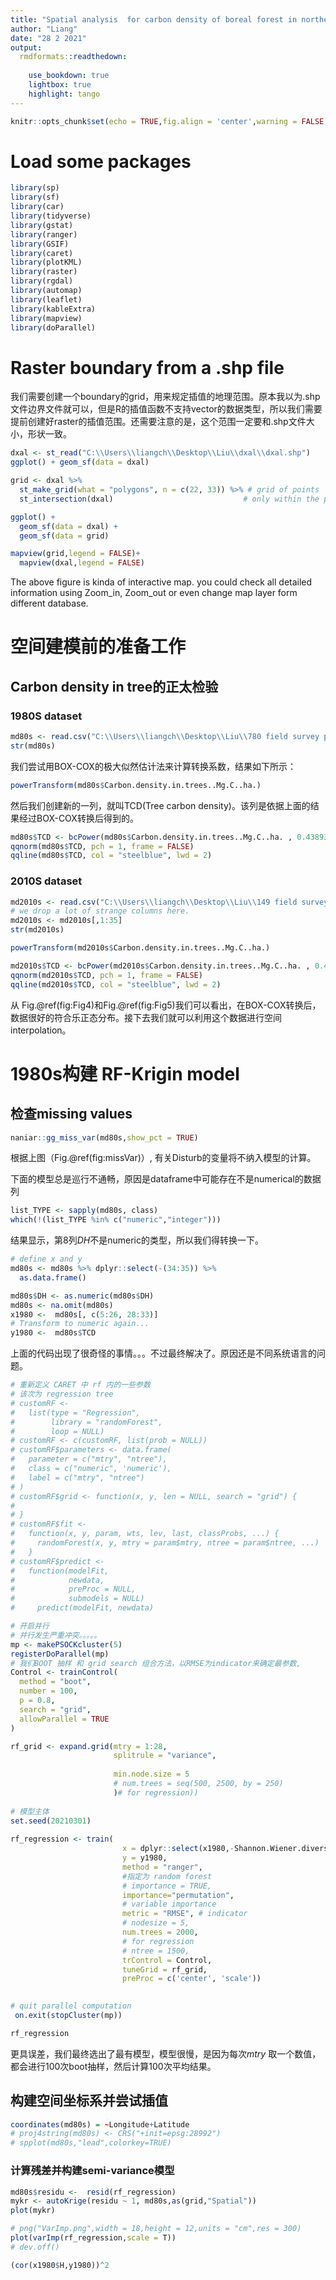 ```yaml
---
title: "Spatial analysis  for carbon density of boreal forest in northern China"
author: "Liang"
date: "28 2 2021"
output:
  rmdformats::readthedown:
    
    use_bookdown: true
    lightbox: true
    highlight: tango
---
```


```r
knitr::opts_chunk$set(echo = TRUE,fig.align = 'center',warning = FALSE,message = FALSE)
```

# Load some packages

```r
library(sp)
library(sf)
library(car)
library(tidyverse)
library(gstat)
library(ranger)
library(GSIF)
library(caret)
library(plotKML)
library(raster)
library(rgdal)
library(automap)
library(leaflet)
library(kableExtra)
library(mapview)
library(doParallel)
```

# Raster boundary from a .shp file

我们需要创建一个boundary的grid，用来规定插值的地理范围。原本我以为.shp文件边界文件就可以，但是R的插值函数不支持vector的数据类型，所以我们需要提前创建好raster的插值范围。还需要注意的是，这个范围一定要和.shp文件大小，形状一致。 
```r
dxal <- st_read("C:\\Users\\liangch\\Desktop\\Liu\\dxal\\dxal.shp")
ggplot() + geom_sf(data = dxal)
```

```r
grid <- dxal %>%
  st_make_grid(what = "polygons", n = c(22, 33)) %>% # grid of points
  st_intersection(dxal)                             # only within the polygon

ggplot() +
  geom_sf(data = dxal) +
  geom_sf(data = grid)
```

```r
mapview(grid,legend = FALSE)+
  mapview(dxal,legend = FALSE)
```
The above figure is kinda of interactive map. you could check all detailed information using Zoom_in, Zoom_out or even change map layer form different database.

# 空间建模前的准备工作
## Carbon density in tree的正太检验
### 1980S dataset

```r
md80s <- read.csv("C:\\Users\\liangch\\Desktop\\Liu\\780 field survey plots measured from 1985 to 1988.csv",sep=",")
str(md80s)
```

我们尝试用BOX-COX的极大似然估计法来计算转换系数，结果如下所示：
```r
powerTransform(md80s$Carbon.density.in.trees..Mg.C..ha.)
```
然后我们创建新的一列，就叫TCD(Tree carbon density)。该列是依据上面的结果经过BOX-COX转换后得到的。
```r
md80s$TCD <- bcPower(md80s$Carbon.density.in.trees..Mg.C..ha. , 0.4389385)
qqnorm(md80s$TCD, pch = 1, frame = FALSE)
qqline(md80s$TCD, col = "steelblue", lwd = 2)
```
### 2010S dataset
```r
md2010s <- read.csv("C:\\Users\\liangch\\Desktop\\Liu\\149 field survey plots measured from 2015 to 2018.csv",sep=",")
# we drop a lot of strange columns here.
md2010s <- md2010s[,1:35]
str(md2010s)
```
```r
powerTransform(md2010s$Carbon.density.in.trees..Mg.C..ha.)
```
```r
md2010s$TCD <- bcPower(md2010s$Carbon.density.in.trees..Mg.C..ha. , 0.4110755)
qqnorm(md2010s$TCD, pch = 1, frame = FALSE)
qqline(md2010s$TCD, col = "steelblue", lwd = 2)
```
从 Fig.\@ref(fig:Fig4)和Fig.\@ref(fig:Fig5)我们可以看出，在BOX-COX转换后，数据很好的符合乐正态分布。接下去我们就可以利用这个数据进行空间interpolation。

# 1980s构建 RF-Krigin model
## 检查missing values 
```r
naniar::gg_miss_var(md80s,show_pct = TRUE)
```
根据上图（Fig.\@ref(fig:missVar)）, 有关Disturb的变量将不纳入模型的计算。 

下面的模型总是巡行不通畅，原因是dataframe中可能存在不是numerical的数据列
```r
list_TYPE <- sapply(md80s, class)
which(!(list_TYPE %in% c("numeric","integer")))
```
结果显示，第8列*DH*不是numeric的类型，所以我们得转换一下。

```r
# define x and y
md80s <- md80s %>% dplyr::select(-(34:35)) %>%
  as.data.frame() 

md80s$DH <- as.numeric(md80s$DH)
md80s <- na.omit(md80s)
x1980 <-  md80s[, c(5:26, 28:33)]
# Transform to numeric again...
y1980 <-  md80s$TCD
```
上面的代码出现了很奇怪的事情。。。不过最终解决了。原因还是不同系统语言的问题。
```r
# 重新定义 CARET 中 rf 内的一些参数
# 该次为 regression tree
# customRF <-
#   list(type = "Regression",
#        library = "randomForest",
#        loop = NULL)
# customRF <- c(customRF, list(prob = NULL))
# customRF$parameters <- data.frame(
#   parameter = c("mtry", "ntree"),
#   class = c("numeric", 'numeric'),
#   label = c("mtry", "ntree")
# )
# customRF$grid <- function(x, y, len = NULL, search = "grid") {
#   
# }
# customRF$fit <-
#   function(x, y, param, wts, lev, last, classProbs, ...) {
#     randomForest(x, y, mtry = param$mtry, ntree = param$ntree, ...)
#   }
# customRF$predict <-
#   function(modelFit,
#            newdata,
#            preProc = NULL,
#            submodels = NULL)
#     predict(modelFit, newdata)

# 开启并行
# 并行发生严重冲突。。。。。
mp <- makePSOCKcluster(5)
registerDoParallel(mp)
# 我们BOOT 抽样 和 grid search 组合方法，以RMSE为indicator来确定最参数,
Control <- trainControl(
  method = "boot",
  number = 100,
  p = 0.8,
  search = "grid",
  allowParallel = TRUE
)

rf_grid <- expand.grid(mtry = 1:28,
                       splitrule = "variance",
                       
                       min.node.size = 5
                       # num.trees = seq(500, 2500, by = 250)
                       )# for regression))
                       
# 模型主体
set.seed(20210301)
                       
rf_regression <- train(
                         x = dplyr::select(x1980,-Shannon.Wiener.diversity.index.richness..H..,-SD),
                         y = y1980,
                         method = "ranger",
                         #指定为 random forest
                         # importance = TRUE,
                         importance="permutation",
                         # variable importance
                         metric = "RMSE", # indicator
                         # nodesize = 5,
                         num.trees = 2000,
                         # for regression
                         # ntree = 1500,
                         trControl = Control,
                         tuneGrid = rf_grid,
                         preProc = c('center', 'scale'))
                       
```
```r
# quit parallel computation
 on.exit(stopCluster(mp))
```
```r
rf_regression
```
更具误差，我们最终选出了最有模型，模型很慢，是因为每次*mtry* 取一个数值，都会进行100次boot抽样，然后计算100次平均结果。

## 构建空间坐标系并尝试插值
```r
coordinates(md80s) = ~Longitude+Latitude
# proj4string(md80s) <- CRS("+init=epsg:28992")
# spplot(md80s,"lead",colorkey=TRUE)
```
### 计算残差并构建semi-variance模型
```r
md80s$residu <-  resid(rf_regression)
mykr <- autoKrige(residu ~ 1, md80s,as(grid,"Spatial"))
plot(mykr)
```
```r
# png("VarImp.png",width = 18,height = 12,units = "cm",res = 300)
plot(varImp(rf_regression,scale = T))
# dev.off()
```
```r
(cor(x1980$H,y1980))^2
```





